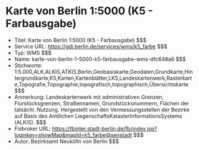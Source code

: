 # Karte von Berlin 1:5000 (K5 - Farbausgabe)
- Titel: Karte von Berlin 1:5000 (K5 - Farbausgabe) $$$
- Service URL: https://gdi.berlin.de/services/wms/k5_farbe $$$
- Typ: WMS $$$
- Name: karte-von-berlin-1-5000-k5-farbausgabe-wms-dfc648a6 $$$
- Stichworte: 1:5.000,ALK,ALKIS,ATKIS,Berlin,Geobasiskarte,Geodaten,Grundkarte,Hintergrundkarte,K5,Karten,Kartenblätter,LK5,Landeskartenwerk,Rasterkarte,Topografie,Topographie,topografisch,topographisch,Übersichtskarte $$$
- Anmerkung: Landeskartenwerk mit administrativen Grenzen, Flurstücksgrenzen, Straßennamen, Grundstücksnummern, 
Flächen der tatsächl. Nutzung. Hergestellt von den Vermessungsstellen der Bezirke auf Basis des 
Amtlichen LiegenschaftsKatasterInformationsSystems (ALKIS). $$$
- Fisbroker URL: https://fbinter.stadt-berlin.de/fb/index.jsp?loginkey=showMap&mapId=k5_farbe@senstadt $$$
- Autor: Bezirksamt Neukölln von Berlin $$$
